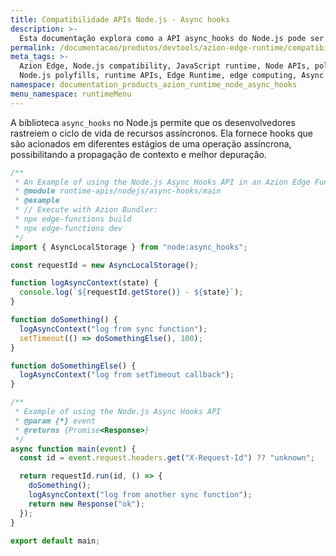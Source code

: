 ```yaml
---
title: Compatibilidade APIs Node.js - Async hooks
description: >-
  Esta documentação explora como a API async_hooks do Node.js pode ser utilizada de forma eficaz dentro do ambiente Azion Runtime. O módulo async_hooks no Node.js permite que os desenvolvedores monitorem o ciclo de vida das operações assíncronas.
permalink: /documentacao/produtos/devtools/azion-edge-runtime/compatibilidade/node/async-hooks/
meta_tags: >-
  Azion Edge, Node.js compatibility, JavaScript runtime, Node APIs, polyfills,
  Node.js polyfills, runtime APIs, Edge Runtime, edge computing, Async Hooks
namespace: documentation_products_azion_runtime_node_async_hooks
menu_namespace: runtimeMenu
---
```


A biblioteca `async_hooks` no Node.js permite que os desenvolvedores rastreiem o ciclo de vida de recursos assíncronos. Ela fornece hooks que são acionados em diferentes estágios de uma operação assíncrona, possibilitando a propagação de contexto e melhor depuração.

```javascript
/**
 * An Example of using the Node.js Async Hooks API in an Azion Edge Function.
 * @module runtime-apis/nodejs/async-hooks/main
 * @example
 * // Execute with Azion Bundler:
 * npx edge-functions build
 * npx edge-functions dev
 */
import { AsyncLocalStorage } from "node:async_hooks";

const requestId = new AsyncLocalStorage();

function logAsyncContext(state) {
  console.log(`${requestId.getStore()} - ${state}`);
}

function doSomething() {
  logAsyncContext("log from sync function");
  setTimeout(() => doSomethingElse(), 100);
}

function doSomethingElse() {
  logAsyncContext("log from setTimeout callback");
}

/**
 * Example of using the Node.js Async Hooks API
 * @param {*} event
 * @returns {Promise<Response>}
 */
async function main(event) {
  const id = event.request.headers.get("X-Request-Id") ?? "unknown";

  return requestId.run(id, () => {
    doSomething();
    logAsyncContext("log from another sync function");
    return new Response("ok");
  });
}

export default main;
```